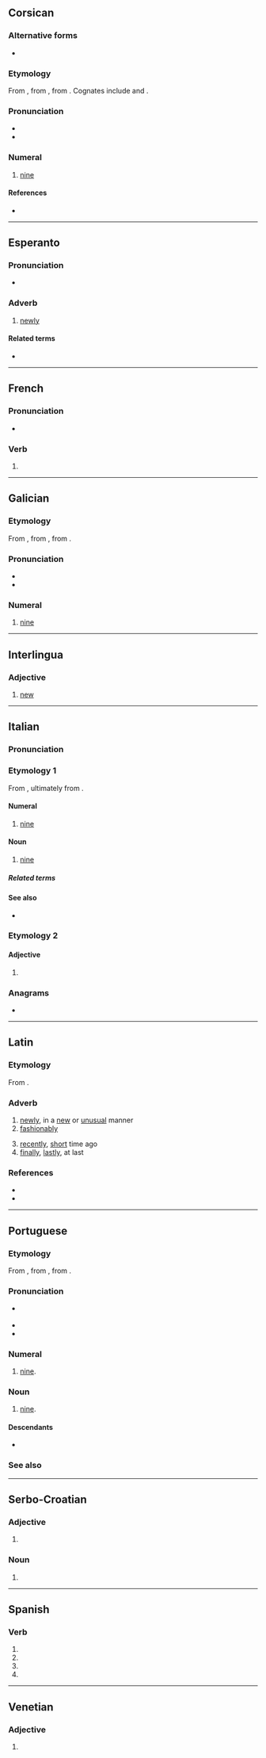 {{also|Nove|nové|nóve|novè|nòve|nővé|nově}}
==Corsican==
{{cardinalbox|co|8|9|10|ottu|dece}}

===Alternative forms===
* {{alter|co|novi}}

===Etymology===
From {{inh|co|la|novem}}, from {{inh|co|itc-pro|*nowem}}, from {{inh|co|ine-pro|*h₁néwn̥}}. Cognates include {{cog|it|nove}} and {{cog|pt|nove}}.

===Pronunciation===
* {{IPA|co|/ˈnɔ.wɛ/}}
* {{hyph|co|no|ve}}

===Numeral===
{{head|co|numeral|cat2=cardinal numbers}}

# [[nine]]

====References====
* {{R:INFCOR|nove|nove, novi}}

----

==Esperanto==

===Pronunciation===
* {{audio|eo|LL-Q143 (epo)-Lepticed7-nove.wav|Audio:}}
{{eo-IPA}}

===Adverb===
{{eo-head}}

# [[newly]]

====Related terms====
* {{l|eo|nova|gloss=[[new]]}}

----

==French==

===Pronunciation===
* {{homophones|fr|novent|noves}}

===Verb===
{{head|fr|verb form}}

# {{inflection of|fr|nover||1//3|s|pres|ind//sub|;|2|s|impr}}

----

==Galician==
{{cardinalbox|gl|8|9|10|oito|dez|ord=noveno|wplink=Nove}}

===Etymology===
From {{inh|gl|roa-opt|nove}}, from {{inh|gl|la|novem}}, from {{inh|gl|ine-pro|*h₁néwn̥}}.

===Pronunciation===
* {{IPA|gl|/ˈnɔβe̝/|[ˈnɔ̃β̞ɪ]}}
* {{audio|gl|Gl-nove.ogg|Audio}}

===Numeral===
{{gl-num-card}}

# {{cln|gl|cardinal numbers}} [[nine]]

----

==Interlingua==

===Adjective===
{{head|ia|adjective}}

# [[new]]

----

==Italian==
{{cardinalbox|it|8|9|10|otto|dieci|ord=nono|mult=nonuplo|frac=nono}}

===Pronunciation===
{{it-pr|nòve}}

===Etymology 1===
From {{inh|it|la|novem}}, ultimately from {{inh|it|ine-pro|*h₁néwn̥}}.

====Numeral====
{{it-card-inv}}

# [[nine]]

====Noun====
{{it-noun|m|#}}

# [[nine]]

=====Related terms=====
{{col4|it
|novanta
|novecentesco
|[[novecento]], [[Novecento]]
|novembre
|novemila
|novennale
|a nove zeri
}}

====See also====
{{table:playing cards/it}}
* {{l|it|Appendix:Italian numbers}}

===Etymology 2===
{{nonlemma}}

====Adjective====
{{head|it|adjective form}}

# {{adj form of|it|novo||f|p}}

===Anagrams===
* {{anagrams|it|a=enov|nevo}}

----

==Latin==

===Etymology===
{{root|la|ine-pro|*new-|id=new}}
From {{affix|la|novus|t1=new|-ē|pos2=adverbial suffix}}.

===Adverb===
{{la-adv|novē}}

# [[newly]], in a [[new]] or [[unusual]] manner
# [[fashionably]]
#: {{ux|la|Ornata ut lepide! Ut concinne! Ut '''nove'''!|But decked out, sparkling with gold, and adorned so splendidly! How nicely! How '''fashionably'''!}}
# [[recently]], [[short]] time ago
# [[finally]], [[lastly]], at last

===References===
* {{R:L&S}}
* {{R:Gaffiot}}

----

==Portuguese==
{{cardinalbox|pt|8|9|10|oito|dez|ord=nono|mult=nônuplo|wplink=Nove}}

===Etymology===
From {{inh|pt|roa-opt|nove}}, from {{inh|pt|la|novem||nine}}, from {{inh|pt|ine-pro|*h₁néwn̥}}.

===Pronunciation===
{{pt-IPA|nóve}}
* {{a|Brazil}} {{audio|pt|PTBR-Nove.ogg|Audio}}
* {{hyphenation|pt|no|ve}}
* {{rhymes|pt|ɔvi|s=2}}

===Numeral===
{{pt-cardinal}}

# [[nine]].

===Noun===
{{pt-noun|m|s}}

# [[nine]].

====Descendants====
* {{desc|kbc|noove|noobe}}

===See also===
{{table:playing cards/pt}}

----

==Serbo-Croatian==

===Adjective===
{{head|sh|adjective form}}

# {{inflection of|sh|nov||m|acc|p|;|f|gen|s|;|f|nom//acc//voc|p}}

===Noun===
{{sh-noun-form}}

# {{inflection of|sh|nȏva||gen|s|;|nom//acc//voc|p}}

----

==Spanish==

===Verb===
{{head|es|verb form}}

# {{es-verb form of|ending=ar|mood=subjunctive|tense=present|pers=1|number=singular|novar}}
# {{es-verb form of|ending=ar|mood=subjunctive|tense=present|pers=2|formal=yes|number=singular|novar}}
# {{es-verb form of|ending=ar|mood=subjunctive|tense=present|pers=3|number=singular|novar}}
# {{es-verb form of|ending=ar|mood=imperative|pers=2|formal=yes|number=singular|novar}}

----

==Venetian==

===Adjective===
{{head|vec|adjective form}}

# {{inflection of|vec|novo||f|p}}